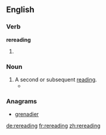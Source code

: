 ==English==

===Verb===
'''rereading'''

# {{present participle of|reread}}

===Noun===
{{en-noun}}

# A second or subsequent [[reading]].
#* {{quote-news|year=2007|date=July 7|author=Alice Sebold|title=Shelf Life|work=New York Times|url=http://www.nytimes.com/2007/07/07/opinion/07sebold.html
|passage=This past summer, in between '''rereadings''' of “The Ambassadors” and “The Age of Innocence,” Kazuo Ishiguro’s novel “The Unconsoled” stepped in. }}

===Anagrams===
* [[grenadier#English|grenadier]]

[[de:rereading]]
[[fr:rereading]]
[[zh:rereading]]